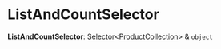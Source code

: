 
# ListAndCountSelector

 **ListAndCountSelector**: [Selector](medusa.Selector.mdx)&#60;[ProductCollection](../classes/medusa.ProductCollection.mdx)&#62; & `object`
